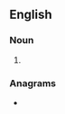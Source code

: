 ==English==

===Noun===
{{head|en|noun form}}

# {{plural of|vizierate|lang=en}}

===Anagrams===
* {{anagrams|en|a=aeeiirstvz|varietizes}}